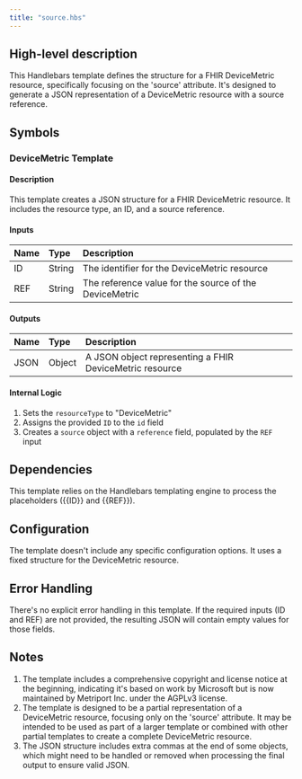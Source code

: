 ```yaml
---
title: "source.hbs"
---
```


## High-level description
This Handlebars template defines the structure for a FHIR DeviceMetric resource, specifically focusing on the 'source' attribute. It's designed to generate a JSON representation of a DeviceMetric resource with a source reference.

## Symbols

### DeviceMetric Template
#### Description
This template creates a JSON structure for a FHIR DeviceMetric resource. It includes the resource type, an ID, and a source reference.

#### Inputs
| Name | Type | Description |
|:-----|:-----|:------------|
| ID | String | The identifier for the DeviceMetric resource |
| REF | String | The reference value for the source of the DeviceMetric |

#### Outputs
| Name | Type | Description |
|:-----|:-----|:------------|
| JSON | Object | A JSON object representing a FHIR DeviceMetric resource |

#### Internal Logic
1. Sets the `resourceType` to "DeviceMetric"
2. Assigns the provided `ID` to the `id` field
3. Creates a `source` object with a `reference` field, populated by the `REF` input

## Dependencies
This template relies on the Handlebars templating engine to process the placeholders ({{ID}} and {{REF}}).

## Configuration
The template doesn't include any specific configuration options. It uses a fixed structure for the DeviceMetric resource.

## Error Handling
There's no explicit error handling in this template. If the required inputs (ID and REF) are not provided, the resulting JSON will contain empty values for those fields.

## Notes
1. The template includes a comprehensive copyright and license notice at the beginning, indicating it's based on work by Microsoft but is now maintained by Metriport Inc. under the AGPLv3 license.
2. The template is designed to be a partial representation of a DeviceMetric resource, focusing only on the 'source' attribute. It may be intended to be used as part of a larger template or combined with other partial templates to create a complete DeviceMetric resource.
3. The JSON structure includes extra commas at the end of some objects, which might need to be handled or removed when processing the final output to ensure valid JSON.